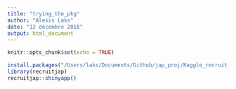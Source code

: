```yaml
---
title: "trying_the_pkg"
author: "Alexis Laks"
date: "12 décembre 2018"
output: html_document
---
```


```r
knitr::opts_chunk$set(echo = TRUE)
```

```r
install.packages("/Users/laks/Documents/Github/jap_proj/Kaggle_recruit_restau/Kaggle_recruit_restau/RecruitPackage/recruitjap_0.0.0.9015.tar.gz", repos = NULL, type="source")      
library(recruitjap)
recruitjap::shinyapp()
```

